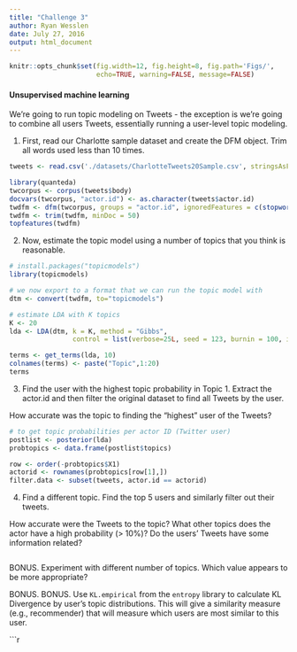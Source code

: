 ```yaml
---
title: "Challenge 3"
author: Ryan Wesslen
date: July 27, 2016
output: html_document
---
```


```r
knitr::opts_chunk$set(fig.width=12, fig.height=8, fig.path='Figs/',
                      echo=TRUE, warning=FALSE, message=FALSE)
```

#### Unsupervised machine learning

We're going to run topic modeling on Tweets - the exception is we're going to combine all users Tweets, essentially running a user-level topic modeling.

1. First, read our Charlotte sample dataset and create the DFM object. Trim all words used less than 10 times.

```r
tweets <- read.csv('./datasets/CharlotteTweets20Sample.csv', stringsAsFactors=F)

library(quanteda)
twcorpus <- corpus(tweets$body)
docvars(twcorpus, "actor.id") <- as.character(tweets$actor.id) 
twdfm <- dfm(twcorpus, groups = "actor.id", ignoredFeatures = c(stopwords("english"), "t.co", "https", "rt", "amp", "http", "t.c", "can", "u"), ngrams=c(1,2))
twdfm <- trim(twdfm, minDoc = 50)
topfeatures(twdfm)
```

2. Now, estimate the topic model using a number of topics that you think is reasonable.
```r
# install.packages("topicmodels")
library(topicmodels)

# we now export to a format that we can run the topic model with
dtm <- convert(twdfm, to="topicmodels")

# estimate LDA with K topics
K <- 20
lda <- LDA(dtm, k = K, method = "Gibbs", 
                control = list(verbose=25L, seed = 123, burnin = 100, iter = 500))

terms <- get_terms(lda, 10)
colnames(terms) <- paste("Topic",1:20)
terms
```

3. Find the user with the highest topic probability in Topic 1. Extract the actor.id and then filter the original dataset to find all Tweets by the user.

How accurate was the topic to finding the "highest" user of the Tweets?

```r
# to get topic probabilities per actor ID (Twitter user)
postlist <- posterior(lda)
probtopics <- data.frame(postlist$topics)

row <- order(-probtopics$X1)
actorid <- rownames(probtopics[row[1],])
filter.data <- subset(tweets, actor.id == actorid)

```

4. Find a different topic. Find the top 5 users and similarly filter out their tweets. 

How accurate were the Tweets to the topic? What other topics does the actor have a high probability (> 10%)? Do the users' Tweets have some information related?

```r

```

BONUS. Experiment with different number of topics. Which value appears to be more appropriate?

BONUS. BONUS. Use `KL.empirical` from the `entropy` library to calculate KL Divergence by user's topic distributions. This will give a similarity measure (e.g., recommender) that will measure which users are most similar to this user. 

```r

